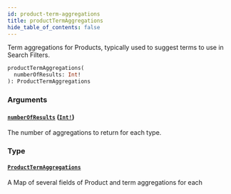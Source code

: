 ```yaml
---
id: product-term-aggregations
title: productTermAggregations
hide_table_of_contents: false
---
```



Term aggregations for Products, typically used to suggest terms to use in Search Filters.

```graphql
productTermAggregations(
  numberOfResults: Int!
): ProductTermAggregations
```


### Arguments

#### [`numberOfResults`](#) ([`Int!`](/developers/demandhq-apis/storefront-api/graphql/reference/scalars/int))

The number of aggregations to return for each type.


### Type

#### [`ProductTermAggregations`](/developers/demandhq-apis/storefront-api/graphql/reference/objects/product-term-aggregations)

A Map of several fields of Product and term aggregations for each




